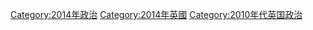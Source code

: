 [[Category:2014年政治|Category:2014年政治]]
[[Category:2014年英國|Category:2014年英國]]
[[Category:2010年代英国政治|Category:2010年代英国政治]]